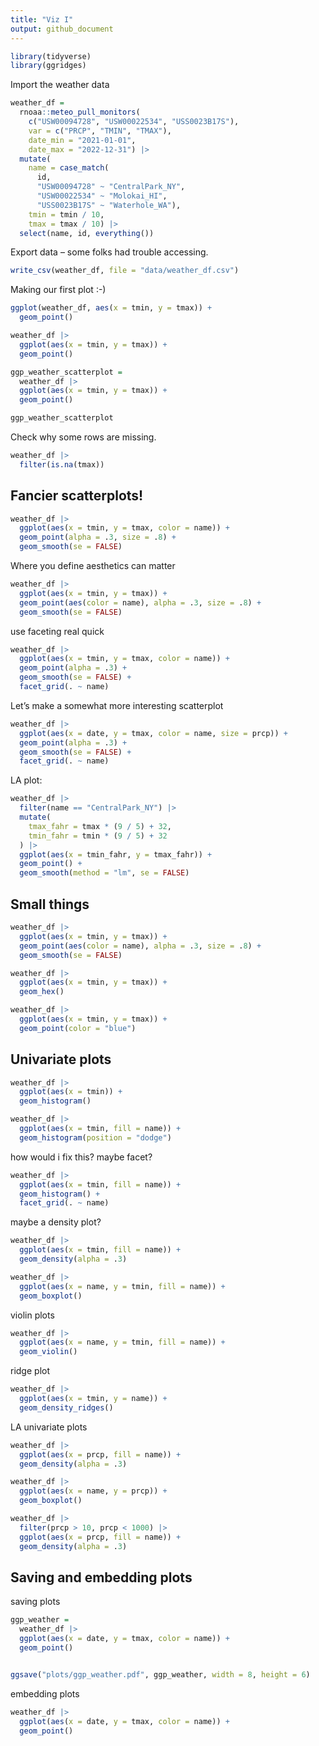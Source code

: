 ```yaml
---
title: "Viz I"
output: github_document
---
```


```r
library(tidyverse)
library(ggridges)
```

Import the weather data

```r
weather_df = 
  rnoaa::meteo_pull_monitors(
    c("USW00094728", "USW00022534", "USS0023B17S"),
    var = c("PRCP", "TMIN", "TMAX"), 
    date_min = "2021-01-01",
    date_max = "2022-12-31") |>
  mutate(
    name = case_match(
      id, 
      "USW00094728" ~ "CentralPark_NY", 
      "USW00022534" ~ "Molokai_HI",
      "USS0023B17S" ~ "Waterhole_WA"),
    tmin = tmin / 10,
    tmax = tmax / 10) |>
  select(name, id, everything())
```

Export data -- some folks had trouble accessing.

```r
write_csv(weather_df, file = "data/weather_df.csv")
```


Making our first plot :-)

```r
ggplot(weather_df, aes(x = tmin, y = tmax)) + 
  geom_point()
```


```r
weather_df |> 
  ggplot(aes(x = tmin, y = tmax)) + 
  geom_point()
```


```r
ggp_weather_scatterplot = 
  weather_df |> 
  ggplot(aes(x = tmin, y = tmax)) + 
  geom_point()

ggp_weather_scatterplot
```

Check why some rows are missing.

```r
weather_df |> 
  filter(is.na(tmax))
```


## Fancier scatterplots!

```r
weather_df |> 
  ggplot(aes(x = tmin, y = tmax, color = name)) + 
  geom_point(alpha = .3, size = .8) + 
  geom_smooth(se = FALSE)
```

Where you define aesthetics can matter


```r
weather_df |> 
  ggplot(aes(x = tmin, y = tmax)) + 
  geom_point(aes(color = name), alpha = .3, size = .8) + 
  geom_smooth(se = FALSE)
```

use faceting real quick

```r
weather_df |> 
  ggplot(aes(x = tmin, y = tmax, color = name)) + 
  geom_point(alpha = .3) + 
  geom_smooth(se = FALSE) +
  facet_grid(. ~ name)
```

Let's make a somewhat more interesting scatterplot

```r
weather_df |> 
  ggplot(aes(x = date, y = tmax, color = name, size = prcp)) + 
  geom_point(alpha = .3) + 
  geom_smooth(se = FALSE) +
  facet_grid(. ~ name)
```


LA plot:

```r
weather_df |> 
  filter(name == "CentralPark_NY") |> 
  mutate(
    tmax_fahr = tmax * (9 / 5) + 32,
    tmin_fahr = tmin * (9 / 5) + 32
  ) |> 
  ggplot(aes(x = tmin_fahr, y = tmax_fahr)) + 
  geom_point() + 
  geom_smooth(method = "lm", se = FALSE)
```


## Small things

```r
weather_df |> 
  ggplot(aes(x = tmin, y = tmax)) + 
  geom_point(aes(color = name), alpha = .3, size = .8) + 
  geom_smooth(se = FALSE)
```

```r
weather_df |> 
  ggplot(aes(x = tmin, y = tmax)) + 
  geom_hex()
```


```r
weather_df |> 
  ggplot(aes(x = tmin, y = tmax)) + 
  geom_point(color = "blue")
```

## Univariate plots

```r
weather_df |> 
  ggplot(aes(x = tmin)) + 
  geom_histogram()
```

```r
weather_df |> 
  ggplot(aes(x = tmin, fill = name)) + 
  geom_histogram(position = "dodge")
```

how would i fix this? maybe facet?

```r
weather_df |> 
  ggplot(aes(x = tmin, fill = name)) + 
  geom_histogram() + 
  facet_grid(. ~ name)
```

maybe a density plot?

```r
weather_df |> 
  ggplot(aes(x = tmin, fill = name)) + 
  geom_density(alpha = .3)
```

```r
weather_df |> 
  ggplot(aes(x = name, y = tmin, fill = name)) + 
  geom_boxplot()
```

violin plots

```r
weather_df |> 
  ggplot(aes(x = name, y = tmin, fill = name)) + 
  geom_violin()
```

ridge plot

```r
weather_df |> 
  ggplot(aes(x = tmin, y = name)) +
  geom_density_ridges()
```


LA univariate plots

```r
weather_df |> 
  ggplot(aes(x = prcp, fill = name)) + 
  geom_density(alpha = .3)

weather_df |> 
  ggplot(aes(x = name, y = prcp)) + 
  geom_boxplot()

weather_df |> 
  filter(prcp > 10, prcp < 1000) |>  
  ggplot(aes(x = prcp, fill = name)) + 
  geom_density(alpha = .3)
```



## Saving and embedding plots

saving plots

```r
ggp_weather = 
  weather_df |> 
  ggplot(aes(x = date, y = tmax, color = name)) +
  geom_point()


ggsave("plots/ggp_weather.pdf", ggp_weather, width = 8, height = 6)
```


embedding plots

```r
weather_df |> 
  ggplot(aes(x = date, y = tmax, color = name)) +
  geom_point()
```





